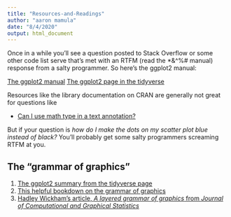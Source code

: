 ```yaml
---
title: "Resources-and-Readings"
author: "aaron mamula"
date: "8/4/2020"
output: html_document
---
```


Once in a while you'll see a question posted to Stack Overflow or some other code list serve that's met with an RTFM (read the *&^%# manual) response from a salty programmer. So here's the ggplot2 manual:

[The ggplot2 manual](https://cran.r-project.org/web/packages/ggplot2/ggplot2.pdf)
[The ggplot2 page in the tidyverse]([https://ggplot2.tidyverse.org/])

Resources like the library documentation on CRAN are generally not great for questions like

* [Can I use math type in a text annotation?](https://www.benjaminackerman.com/post/2019-03-08-equation_labels/)

But if your question is *how do I make the dots on my scatter plot blue instead of black?* You'll probably get some salty programmers screaming RTFM at you.

## The "grammar of graphics"

1. [The ggplot2 summary from the tidyverse page](https://ggplot2.tidyverse.org/)
2. [This helpful bookdown on the grammar of graphics](https://ramnathv.github.io/pycon2014-r/visualize/ggplot2.html)
3. [Hadley Wickham's article, *A layered grammar of graphics* from *Journal of Computational and Graphical Statistics*](https://www.tandfonline.com/doi/abs/10.1198/jcgs.2009.07098)


